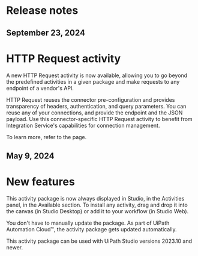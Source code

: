 ﻿# Release notes


## September 23, 2024

# HTTP Request activity

A new HTTP Request activity is now available, allowing you to go beyond the
                predefined activities in a given package and make requests to any endpoint of a
                vendor's API.

HTTP Request reuses the connector pre-configuration and provides transparency
                of headers, authentication, and query parameters. You can reuse any of your
                connections, and provide the endpoint and the JSON payload. Use this
                connector-specific HTTP Request activity to benefit from Integration
                Service's capabilities for connection management.

To learn more, refer to the  page.


## May 9, 2024

# New features

This activity package is now always displayed in Studio, in the Activities panel, in the Available section. To install any activity, drag and drop it into the canvas (in Studio Desktop) or add it to your workflow (in Studio Web).

You don't have to manually update the package. As part of UiPath Automation Cloud™, the activity package gets updated automatically.

This activity package can be used with UiPath Studio versions 2023.10 and newer.

